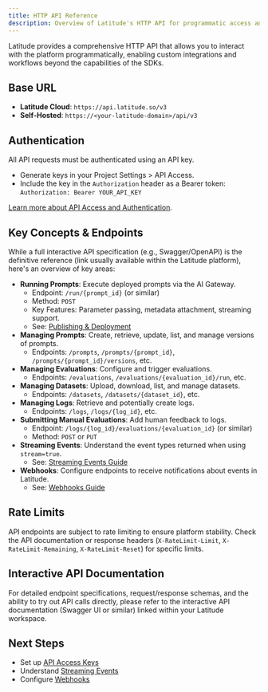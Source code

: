 ```yaml
---
title: HTTP API Reference
description: Overview of Latitude's HTTP API for programmatic access and integration.
---
```


Latitude provides a comprehensive HTTP API that allows you to interact with the platform programmatically, enabling custom integrations and workflows beyond the capabilities of the SDKs.

## Base URL

- **Latitude Cloud**: `https://api.latitude.so/v3`
- **Self-Hosted**: `https://<your-latitude-domain>/api/v3`

## Authentication

All API requests must be authenticated using an API key.

- Generate keys in your Project Settings > API Access.
- Include the key in the `Authorization` header as a Bearer token:
  `Authorization: Bearer YOUR_API_KEY`

[Learn more about API Access and Authentication](/guides/api/api-access).

## Key Concepts & Endpoints

While a full interactive API specification (e.g., Swagger/OpenAPI) is the definitive reference (link usually available within the Latitude platform), here's an overview of key areas:

- **Running Prompts**: Execute deployed prompts via the AI Gateway.
  - Endpoint: `/run/{prompt_id}` (or similar)
  - Method: `POST`
  - Key Features: Parameter passing, metadata attachment, streaming support.
  - See: [Publishing & Deployment](/guides/integration/publishing-deployment)
- **Managing Prompts**: Create, retrieve, update, list, and manage versions of prompts.
  - Endpoints: `/prompts`, `/prompts/{prompt_id}`, `/prompts/{prompt_id}/versions`, etc.
- **Managing Evaluations**: Configure and trigger evaluations.
  - Endpoints: `/evaluations`, `/evaluations/{evaluation_id}/run`, etc.
- **Managing Datasets**: Upload, download, list, and manage datasets.
  - Endpoints: `/datasets`, `/datasets/{dataset_id}`, etc.
- **Managing Logs**: Retrieve and potentially create logs.
  - Endpoints: `/logs`, `/logs/{log_id}`, etc.
- **Submitting Manual Evaluations**: Add human feedback to logs.
  - Endpoint: `/logs/{log_id}/evaluations/{evaluation_id}` (or similar)
  - Method: `POST` or `PUT`
- **Streaming Events**: Understand the event types returned when using `stream=true`.
  - See: [Streaming Events Guide](/guides/api/streaming-events)
- **Webhooks**: Configure endpoints to receive notifications about events in Latitude.
  - See: [Webhooks Guide](/guides/api/webhooks)

## Rate Limits

API endpoints are subject to rate limiting to ensure platform stability. Check the API documentation or response headers (`X-RateLimit-Limit`, `X-RateLimit-Remaining`, `X-RateLimit-Reset`) for specific limits.

## Interactive API Documentation

For detailed endpoint specifications, request/response schemas, and the ability to try out API calls directly, please refer to the interactive API documentation (Swagger UI or similar) linked within your Latitude workspace.

## Next Steps

- Set up [API Access Keys](/guides/api/api-access)
- Understand [Streaming Events](/guides/api/streaming-events)
- Configure [Webhooks](/guides/api/webhooks)
